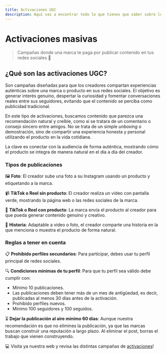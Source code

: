 ```yaml
---
title: Activaciones UGC
description: Aquí vas a encontrar todo lo que tienes que saber sobre los contratos en remoto 🔮
---
```

# **Activaciones masivas**

> Campañas donde una marca te paga por publicar contenido en tus redes sociales 📲
> 

## **¿Qué son las activaciones UGC?**

Son campañas diseñadas para que los creadores compartan experiencias auténticas sobre una marca o producto en sus redes sociales. El objetivo es generar interés genuino, despertar la curiosidad y fomentar conversaciones reales entre sus seguidores, evitando que el contenido se perciba como publicidad tradicional.

En este tipo de activaciones, buscamos contenido que parezca una recomendación natural y creíble, como si se tratara de un comentario o consejo sincero entre amigos. No se trata de un simple *unboxing* o demostración, sino de compartir una experiencia honesta y personal utilizando el producto en la vida cotidiana.

La clave es conectar con la audiencia de forma auténtica, mostrando cómo el producto se integra de manera natural en el día a día del creador.

### **Tipos de publicaciones**

🖼️ **Foto**: El creador sube una foto a su Instagram usando un producto y etiquetando a la marca.

📹 **TikTok o Reel sin producto**: El creador realiza un video con pantalla verde, mostrando la página web o las redes sociales de la marca.

🎁 **TikTok o Reel con producto**: La marca envía el producto al creador para que pueda generar contenido genuino y creativo.

📜 **Historia**: Adaptable a video o foto, el creador comparte una historia en la que menciona o muestra el producto de forma natural.

### **Reglas a tener en cuenta**

📋 **Prohibido perfiles secundarios**: Para participar, debes usar tu perfil principal de redes sociales.

🔍 **Condiciones mínimas de tu perfil**: Para que tu perfil sea válido debe cumplir con:

- Mínimo 10 publicaciones.
- Las publicaciones deben tener más de un mes de antigüedad, es decir, publicadas al menos 30 días antes de la activación.
- Prohibido perfiles nuevos.
- Mínimo 100 seguidores y 100 seguidos.

⏳ **Dejar la publicación al aire mínimo 60 días**: Aunque nuestra recomendación es que no elimines la publicación, ya que las marcas buscan construir una reputación a largo plazo. Al eliminar el post, borras el trabajo que vienen construyendo.

💻 Visita ya nuestra web y revisa las distintas campañas de [activaciones](https://app.monomo.com.co/activaciones)!
